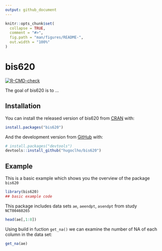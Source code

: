 ```yaml
---
output: github_document
---
```


<!-- README.md is generated from README.Rmd. Please edit that file -->

```r
knitr::opts_chunk$set(
  collapse = TRUE,
  comment = "#>",
  fig.path = "man/figures/README-",
  out.width = "100%"
)
```

# bis620

<!-- badges: start -->
[![R-CMD-check](https://github.com/hugoclho/bis620/workflows/R-CMD-check/badge.svg)](https://github.com/hugoclho/bis620/actions)
<!-- badges: end -->

The goal of bis620 is to ...

## Installation

You can install the released version of bis620 from [CRAN](https://CRAN.R-project.org) with:

``` r
install.packages("bis620")
```

And the development version from [GitHub](https://github.com/) with:

``` r
# install.packages("devtools")
devtools::install_github("hugoclho/bis620")
```
## Example

This is a basic example which shows you the overview of the package `bis620`

```r
library(bis620)
## basic example code
```

This package includes data sets `ae`, `aeendpt`, `asendpt` from study `NCT00460265`

```r
head(ae[,1:8])
```
Using build in fuction `get_na()` we can examine the number of NA of each column in the data set:

```r
get_na(ae)
```

